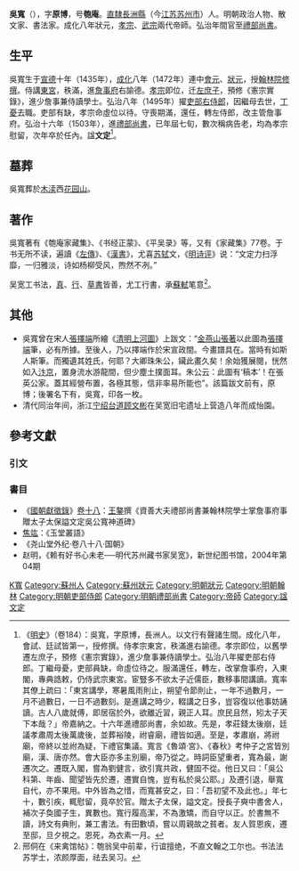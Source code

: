 {{明清人物信息框
| 姓名 = 吳寬
| 原名 =
| 圖片名稱 = 吳寬.jpg
| 圖片大小 = 230px
| 圖片說明 = 《竹園壽集圖》之吳寬像，明[[呂紀|呂紀]]、[[呂文英|呂文英]]合繪<br>現藏[[北京故宮博物院|北京故宮博物院]]
| 最高職務 = 資善大夫禮部尚書兼翰林院學士掌詹事府事
| 國家 = 大明
| 爵位 =
| 籍貫 = [[南直隸|直隸]][[蘇州府|蘇州府]][[長洲縣|長洲縣]]
| 族裔 = 漢族
| 旗籍 = 
| 字號 = 字原博，号匏庵
| 諡號 = 文定
| 出生日期 = [[宣德|宣德]]十年（1435年）
| 出生地點 = [[南直隸|直隸]][[長洲縣|長洲縣]]
| 逝世日期 = [[弘治_(明)|弘治]]十七年（1504年）
| 逝世地點 = [[北京|京師]]
| 墓葬 =
| 配偶 =
| 親屬 =
| 出身 = 
*成化八年壬辰科進士及第
| 經歷 = 
| 著作 =*《匏庵家藏集》等
}}

'''吳寬'''（{{bd|1435年||1504年|catIdx=W吳}}），字'''原博'''，号'''匏庵'''。[[南直隸|直隸]][[長洲縣|長洲縣]]（今[[江苏|江苏]][[苏州市|苏州市]]）人。明朝政治人物、散文家、書法家。成化八年狀元，[[明孝宗|孝宗]]、[[明武宗|武宗]]兩代帝師。弘治年間官至[[禮部尚書|禮部尚書]]。

==生平==
吳寬生于[[宣德|宣德]]十年（1435年），[[成化|成化]]八年（1472年）連中[[會元|會元]]、[[狀元|狀元]]，授[[翰林院|翰林院]][[修撰|修撰]]。侍講[[東宮|東宮]]，秩滿，進[[詹事府|詹事府]]右諭德。[[明孝宗|孝宗]]即位，迁[[左庶子|左庶子]]，預修《憲宗實錄》，進少詹事兼侍讀學士。弘治八年（1495年）擢[[吏部右侍郎|吏部右侍郎]]，因繼母去世，[[丁憂|丁憂]]去職。吏部有缺，孝宗命虛位以待。守喪期滿，還任，轉左侍郎，改主管詹事府。弘治十六年（1503年），進[[禮部尚書|禮部尚書]]，已年屆七旬，數次稱病告老，均為孝宗慰留，次年卒於任內。諡'''文定'''<ref>《[[明史|明史]]》（卷184）：吳寬，字原博，長洲人。以文行有聲諸生間。成化八年，會試、廷試皆第一，授修撰。侍孝宗東宮，秩滿進右諭德。孝宗即位，以舊學遷左庶子，預修《憲宗實錄》，進少詹事兼侍讀學士。弘治八年擢吏部右侍郎。丁繼母憂，吏部員缺，命虛位待之。服滿還任，轉左，改掌詹事府，入東閣，專典誥敕，仍侍武宗東宮。宦豎多不欲太子近儒臣，數移事間講讀。寬率其僚上疏曰：「東宮講學，寒暑風雨則止，朔望令節則止，一年不過數月，一月不過數日，一日不過數刻。是進講之時少，輟講之日多，豈容復以他事妨誦讀。古人八歲就傅，即居宿於外，欲離近習，親正人耳。庶民且然，矧太子天下本哉？」帝嘉納之。十六年進禮部尚書，余如故。先是，孝莊錢太後崩，廷議孝肅周太後萬歲後，並葬裕陵，祔睿廟，禮皆如適。至是，孝肅崩，將祔廟，帝終以並祔為疑，下禮官集議。寬言《魯頌·宮》、《春秋》考仲子之宮皆別廟，漢、唐亦然。會大臣亦多主別廟，帝乃從之。時詞臣望重者，寬為最，謝遷次之。遷既入閣，嘗為劉健言，欲引寬共政，健固不從。他日又曰：「吳公科第、年齒、聞望皆先於遷，遷實自愧，豈有私於吳公耶。」及遷引退，舉寬自代，亦不果用。中外皆為之惜，而寬甚安之，曰：「吾初望不及此也。」年七十，數引疾，輒慰留，竟卒於官。贈太子太保，謚文定。授長子奭中書舍人，補次子奐國子生，異數也。寬行履高潔，不為激矯，而自守以正。於書無不讀，詩文有典則，兼工書法。有田數頃，嘗以周親故之貧者。友人賀恩疾，遷至邸，旦夕視之。恩死，為衣素一月。</ref>。

==墓葬==
吳寬葬於[[木渎镇|木渎]]西[[花园山|花园山]]。

==著作==
吳寬著有《匏庵家藏集》、《书经正蒙》、《平吴录》等，又有《家藏集》77卷。于书无所不读，遍讀《[[左傳|左傳]]》、《[[漢書|漢書]]》，尤喜[[苏轼|苏轼]]文，《[[明诗评|明诗评]]》说：“文定力扫浮靡，一归雅淡，诗如杨柳受风，煦然不冽。”

吴宽工书法，[[楷書|真]]、[[行書|行]]、[[草書|草書]]皆善，尤工行書，承[[蘇軾|蘇軾]]笔意<ref>邢侗在《来禽馆帖》：匏翁吴中前辈，行谊擅绝，不直文翰之工尔也。书法法苏学士，浓颜厚面，祛去吴习。</ref>。

==其他==
*吳寬曾在宋人[[張擇端|張擇端]]所繪《[[清明上河圖|清明上河圖]]》上跋文：“[[金朝|金]][[燕山|燕山]][[張著|張著]]以此圖為[[張擇端|張擇端]]筆，必有所據。至後人，乃以擇端作於宋宣政間。今畫譜具在。當時有如斯人斯筆。而獨遺其姓氏，何耶？大卿珠朱公，鑶此畫久矣！余始獲展閱，恍然如入[[汴京|汴京]]，置身流水游龍間，但少塵土撲面耳。朱公云：此圖有‘稿本’！在張英公家。蓋其經營布置，各極其態，信非率易所能也”。該篇跋文前有，原博；後署名下有，吳寬，印各一枚。
* 清代同治年间，浙江[[宁绍台道|宁绍台道]][[顾文彬|顾文彬]]在吴宽旧宅遗址上营造八年而成怡園。

==參考文獻==
===引文===
{{wikisource|明史/卷184}}
{{Reflist}}

===書目===
* 《[[國朝獻徵錄|國朝獻徵錄]]》[[s:國朝獻徵錄/卷之十八|卷十八]]：[[王鏊|王鏊]]撰《資善大夫禮部尚書兼翰林院學士掌詹事府事贈太子太保謚文定吳公寬神道碑》
* [[焦竑|焦竑]]：《玉堂叢語》
*《尧山堂外纪·卷八十八·国朝》
* 赵明，《赖有好书心未老──明代苏州藏书家吴宽》，新世纪图书馆，2004年第04期

{{成化八年壬辰科殿試金榜}}
{{Authority control}}
{{DEFAULTSORT:Wu吳}}
[[Category:吳姓|K寬]]
[[Category:蘇州人|Category:蘇州人]]
[[Category:蘇州狀元|Category:蘇州狀元]]
[[Category:明朝狀元|Category:明朝狀元]]
[[Category:明朝翰林|Category:明朝翰林]]
[[Category:明朝吏部侍郎|Category:明朝吏部侍郎]]
[[Category:明朝禮部尚書|Category:明朝禮部尚書]]
[[Category:帝師|Category:帝師]]
[[Category:諡文定|Category:諡文定]]